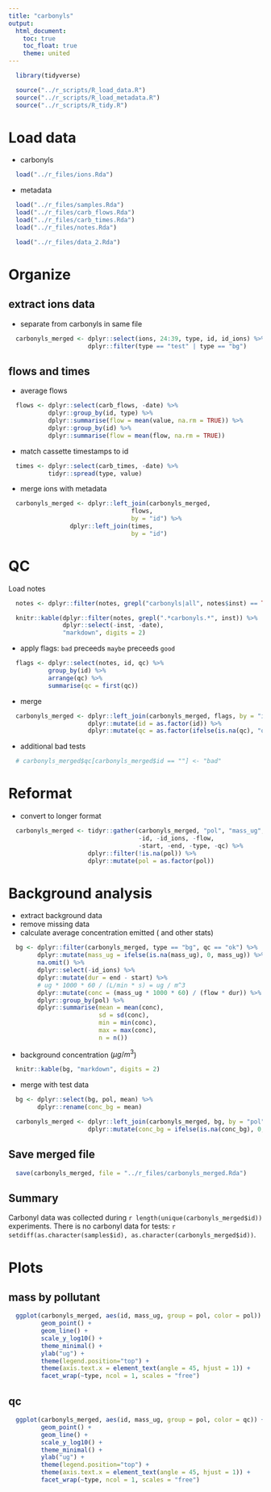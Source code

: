 ```yaml
---
title: "carbonyls"
output:
  html_document:
    toc: true
    toc_float: true
    theme: united
---
```


```r
  library(tidyverse)
```

```r
  source("../r_scripts/R_load_data.R")
  source("../r_scripts/R_load_metadata.R")
  source("../r_scripts/R_tidy.R")
```

# Load data

* carbonyls

```r
  load("../r_files/ions.Rda")
```

* metadata

```r
  load("../r_files/samples.Rda")
  load("../r_files/carb_flows.Rda")
  load("../r_files/carb_times.Rda")
  load("../r_files/notes.Rda")

  load("../r_files/data_2.Rda")
```

# Organize

## extract ions data

* separate from carbonyls in same file

```r
  carbonyls_merged <- dplyr::select(ions, 24:39, type, id, id_ions) %>%
                      dplyr::filter(type == "test" | type == "bg")
```

## flows and times

* average flows

```r
  flows <- dplyr::select(carb_flows, -date) %>%
           dplyr::group_by(id, type) %>%
           dplyr::summarise(flow = mean(value, na.rm = TRUE)) %>%
           dplyr::group_by(id) %>%
           dplyr::summarise(flow = mean(flow, na.rm = TRUE))
```

* match cassette timestamps to id

```r
  times <- dplyr::select(carb_times, -date) %>%
           tidyr::spread(type, value)
```

* merge ions with metadata

```r
  carbonyls_merged <- dplyr::left_join(carbonyls_merged,
                                  flows,
                                  by = "id") %>%
                 dplyr::left_join(times,
                                  by = "id")
```

# QC

Load notes

```r
  notes <- dplyr::filter(notes, grepl("carbonyls|all", notes$inst) == TRUE)
```

```r
  knitr::kable(dplyr::filter(notes, grepl(".*carbonyls.*", inst)) %>% 
               dplyr::select(-inst, -date),
               "markdown", digits = 2)
```

* apply flags: `bad` preceeds `maybe` preceeds `good`

```r
  flags <- dplyr::select(notes, id, qc) %>%
           group_by(id) %>%
           arrange(qc) %>%
           summarise(qc = first(qc))
```

* merge

```r
  carbonyls_merged <- dplyr::left_join(carbonyls_merged, flags, by = "id") %>%
                      dplyr::mutate(id = as.factor(id)) %>%
                      dplyr::mutate(qc = as.factor(ifelse(is.na(qc), "ok", as.character(qc))))
```

* additional bad tests

```r
  # carbonyls_merged$qc[carbonyls_merged$id == ""] <- "bad"
```

# Reformat

* convert to longer format

```r
  carbonyls_merged <- tidyr::gather(carbonyls_merged, "pol", "mass_ug",
                                    -id, -id_ions, -flow,
                                    -start, -end, -type, -qc) %>%
                      dplyr::filter(!is.na(pol)) %>%
                      dplyr::mutate(pol = as.factor(pol))
```

# Background analysis

* extract background data
* remove missing data
* calculate average concentration emitted ( and other stats)

```r
  bg <- dplyr::filter(carbonyls_merged, type == "bg", qc == "ok") %>%
        dplyr::mutate(mass_ug = ifelse(is.na(mass_ug), 0, mass_ug)) %>%
        na.omit() %>%
        dplyr::select(-id_ions) %>%
        dplyr::mutate(dur = end - start) %>%
        # ug * 1000 * 60 / (L/min * s) = ug / m^3
        dplyr::mutate(conc = (mass_ug * 1000 * 60) / (flow * dur)) %>%
        dplyr::group_by(pol) %>%
        dplyr::summarise(mean = mean(conc),
                         sd = sd(conc),
                         min = min(conc),
                         max = max(conc),
                         n = n())
```

* background concentration ($\mu g/m^3$)

```r
  knitr::kable(bg, "markdown", digits = 2)
```

* merge with test data

```r
  bg <- dplyr::select(bg, pol, mean) %>%
        dplyr::rename(conc_bg = mean)

  carbonyls_merged <- dplyr::left_join(carbonyls_merged, bg, by = "pol") %>%
                      dplyr::mutate(conc_bg = ifelse(is.na(conc_bg), 0, conc_bg))
```

## Save merged file

```r
  save(carbonyls_merged, file = "../r_files/carbonyls_merged.Rda")
```

## Summary

Carbonyl data was collected during `r length(unique(carbonyls_merged$id))` experiments. There is no carbonyl data for tests: `r setdiff(as.character(samples$id), as.character(carbonyls_merged$id))`.

# Plots

## mass by pollutant

```r
  ggplot(carbonyls_merged, aes(id, mass_ug, group = pol, color = pol)) +
         geom_point() +
         geom_line() +
         scale_y_log10() +
         theme_minimal() +
         ylab("ug") +
         theme(legend.position="top") +
         theme(axis.text.x = element_text(angle = 45, hjust = 1)) +
         facet_wrap(~type, ncol = 1, scales = "free")
```

## qc

```r
  ggplot(carbonyls_merged, aes(id, mass_ug, group = pol, color = qc)) +
         geom_point() +
         geom_line() +
         scale_y_log10() +
         theme_minimal() +
         ylab("ug") +
         theme(legend.position="top") +
         theme(axis.text.x = element_text(angle = 45, hjust = 1)) +
         facet_wrap(~type, ncol = 1, scales = "free")
```
